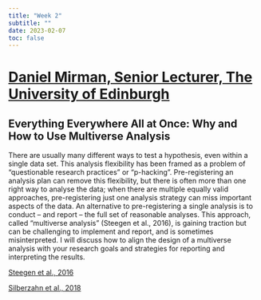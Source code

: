 ```yaml
---
title: "Week 2"
subtitle: ""
date: 2023-02-07
toc: false
---
```

# [Daniel Mirman, Senior Lecturer, The University of Edinburgh](https://psych.princeton.edu/event/daniel-mirman-senior-lecturer-university-edinburgh)

## Everything Everywhere All at Once: Why and How to Use Multiverse Analysis

There are usually many different ways to test a hypothesis, even within a single data set. This analysis flexibility has been framed as a problem of "questionable research practices" or "p-hacking". Pre-registering an analysis plan can remove this flexibility, but there is often more than one right way to analyse the data; when there are multiple equally valid approaches, pre-registering just one analysis strategy can miss important aspects of the data. An alternative to pre-registering a single analysis is to conduct – and report – the full set of reasonable analyses. This approach, called “multiverse analysis” (Steegen et al., 2016), is gaining traction but can be challenging to implement and report, and is sometimes misinterpreted. I will discuss how to align the design of a multiverse analysis with your research goals and strategies for reporting and interpreting the results.

[Steegen et al., 2016](https://psych.princeton.edu/sites/psychology/files/Increasing%20Transparency%20Through%20a%20Multiverse%20Analysis%20Steegen%20etal%202016.pdf)

[Silberzahn et al., 2018](https://psych.princeton.edu/sites/psychology/files/Corrigendum%20Many%20Analysts%20One%20Data%20Set%20Silberzahn%20etal%202018.pdf)

